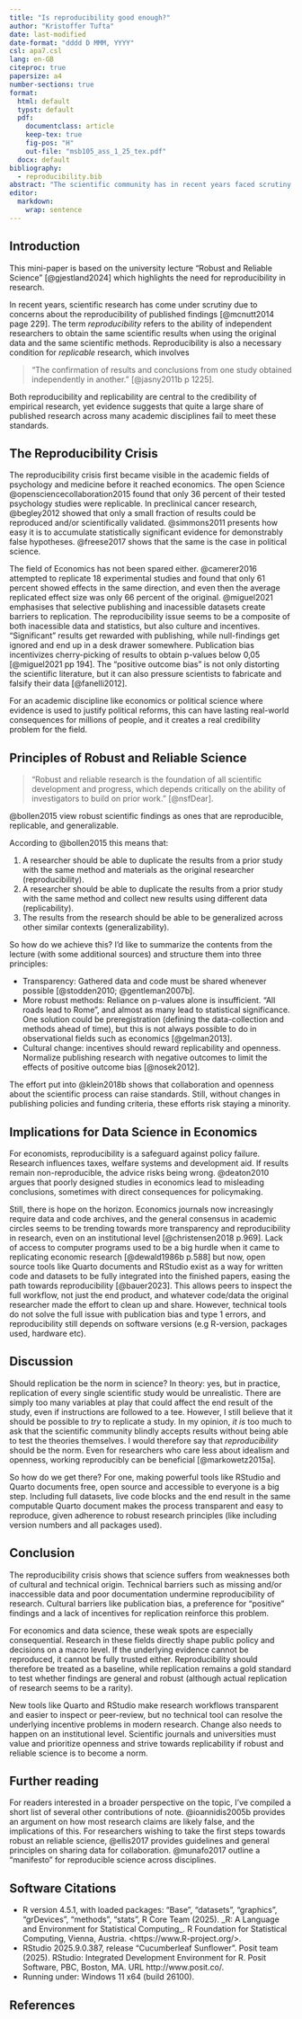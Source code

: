 ```yaml
---
title: "Is reproducibility good enough?"
author: "Kristoffer Tufta"
date: last-modified
date-format: "dddd D MMM, YYYY"
csl: apa7.csl
lang: en-GB
citeproc: true
papersize: a4
number-sections: true
format:
  html: default
  typst: default
  pdf: 
    documentclass: article
    keep-tex: true
    fig-pos: "H"
    out-file: "msb105_ass_1_25_tex.pdf"
  docx: default
bibliography: 
  - reproducibility.bib
abstract: "The scientific community has in recent years faced scrutiny due to a lack of reproducibility in published studies. This paper discuss the implications of this reproducibility crisis, angled especially towards the fields of economics, and the path from here on out. The focus of this paper is not just on the technical hurdles between the current status and full reproducibility, but also the cultural aspects that lead us there. As it turns out, positive outcome biases and type 1 errors cannot be easily solved by new technology, and change needs to happen on a more institutional level. Further, I discuss how access to powerful computable documents such as Quarto documents in RStudio help us on the way towards reproducibility and robust science."
editor: 
  markdown: 
    wrap: sentence
---
```


## Introduction

This mini-paper is based on the university lecture "Robust and Reliable Science" [@gjestland2024] which highlights the need for reproducibility in research.

In recent years, scientific research has come under scrutiny due to concerns about the reproducibility of published findings [@mcnutt2014 page 229].
The term *reproducibility* refers to the ability of independent researchers to obtain the same scientific results when using the original data and the same scientific methods.
Reproducibility is also a necessary condition for *replicable* research, which involves 

> “The confirmation of results and conclusions from one study obtained independently in another.” [@jasny2011b p 1225].

Both reproducibility and replicability are central to the credibility of empirical research, yet evidence suggests that quite a large share of published research across many academic disciplines fail to meet these standards.

## The Reproducibility Crisis

The reproducibility crisis first became visible in the academic fields of psychology and medicine before it reached economics.
The open Science @opensciencecollaboration2015 found that only 36 percent of their tested psychology studies were replicable.
In preclinical cancer research, @begley2012 showed that only a small fraction of results could be reproduced and/or scientifically validated.
@simmons2011 presents how easy it is to accumulate statistically significant evidence for demonstrably false hypotheses.
@freese2017 shows that the same is the case in political science.

The field of Economics has not been spared either.
@camerer2016 attempted to replicate 18 experimental studies and found that only 61 percent showed effects in the same direction, and even then the average replicated effect size was only 66 percent of the original.
@miguel2021 emphasises that selective publishing and inacessible datasets create barriers to replication.
The reproducibility issue seems to be a composite of both inacessible data and statistics, but also culture and incentives.
"Significant" results get rewarded with publishing, while null-findings get ignored and end up in a desk drawer somewhere.
Publication bias incentivizes cherry-picking of results to obtain p-values below 0,05 [@miguel2021 pp 194].
The "positive outcome bias" is not only distorting the scientific literature, but it can also pressure scientists to fabricate and falsify their data [@fanelli2012].

For an academic discipline like economics or political science where evidence is used to justify political reforms, this can have lasting real-world consequences for millions of people, and it creates a real credibility problem for the field.

## Principles of Robust and Reliable Science

> “Robust and reliable research is the foundation of all scientific development and progress, which depends critically on the ability of investigators to build on prior work.” [@nsfDear].

@bollen2015 view robust scientific findings as ones that are reproducible, replicable, and generalizable.

According to @bollen2015 this means that:

1.  A researcher should be able to duplicate the results from a prior study with the same method and materials as the original researcher (reproducibility).
2.  A researcher should be able to duplicate the results from a prior study with the same method and collect new results using different data (replicability).
3.  The results from the research should be able to be generalized across other similar contexts (generalizability).

So how do we achieve this?
I'd like to summarize the contents from the lecture (with some additional sources) and structure them into three principles:

-   Transparency: Gathered data and code must be shared whenever possible [@stodden2010; @gentleman2007b].
-   More robust methods: Reliance on p-values alone is insufficient. “All roads lead to Rome”, and almost as many lead to statistical significance. One solution could be preregistration (defining the data-collection and methods ahead of time), but this is not always possible to do in observational fields such as economics [@gelman2013].
-   Cultural change: incentives should reward replicability and openness. Normalize publishing research with negative outcomes to limit the effects of positive outcome bias [@nosek2012].

The effort put into @klein2018b shows that collaboration and openness about the scientific process can raise standards.
Still, without changes in publishing policies and funding criteria, these efforts risk staying a minority.

## Implications for Data Science in Economics

For economists, reproducibility is a safeguard against policy failure.
Research influences taxes, welfare systems and development aid.
If results remain non-reproducible, the advice risks being wrong.
@deaton2010 argues that poorly designed studies in economics lead to misleading conclusions, sometimes with direct consequences for policymaking.

Still, there is hope on the horizon.
Economics journals now increasingly require data and code archives, and the general consensus in academic circles seems to be trending towards more transparency and reproducibility in research, even on an institutional level [@christensen2018 p.969].
Lack of access to computer programs used to be a big hurdle when it came to replicating economic research [@dewald1986b p.588] but now, open source tools like Quarto documents and RStudio exist as a way for written code and datasets to be fully integrated into the finished papers, easing the path towards reproducibility [@bauer2023].
This allows peers to inspect the full workflow, not just the end product, and whatever code/data the original researcher made the effort to clean up and share.
However, technical tools do not solve the full issue with publication bias and type 1 errors, and reproducibility still depends on software versions (e.g R-version, packages used, hardware etc).

## Discussion

Should replication be the norm in science?
In theory: yes, but in practice, replication of every single scientific study would be unrealistic.
There are simply too many variables at play that could affect the end result of the study, even if instructions are followed to a tee.
However, I still believe that it should be possible to *try* to replicate a study.
In my opinion, *it is* too much to ask that the scientific community blindly accepts results without being able to test the theories themselves.
I would therefore say that *reproducibility* should be the norm.
Even for researchers who care less about idealism and openness, working reproducibly can be beneficial [@markowetz2015a].

So how do we get there?
For one, making powerful tools like RStudio and Quarto documents free, open source and accessible to everyone is a big step.
Including full datasets, live code blocks and the end result in the same computable Quarto document makes the process transparent and easy to reproduce, given adherence to robust research principles (like including version numbers and all packages used).

## Conclusion

The reproducibility crisis shows that science suffers from weaknesses both of cultural and technical origin.
Technical barriers such as missing and/or inaccessible data and poor documentation undermine reproducibility of research.
Cultural barriers like publication bias, a preference for "positive" findings and a lack of incentives for replication reinforce this problem.

For economics and data science, these weak spots are especially consequential.
Research in these fields directly shape public policy and decisions on a macro level.
If the underlying evidence cannot be reproduced, it cannot be fully trusted either.
Reproducibility should therefore be treated as a baseline, while replication remains a gold standard to test whether findings are general and robust (although actual replication of research seems to be a rarity).

New tools like Quarto and RStudio make research workflows transparent and easier to inspect or peer-review, but no technical tool can resolve the underlying incentive problems in modern research.
Change also needs to happen on an institutional level.
Scientific journals and universities must value and prioritize openness and strive towards replicability if robust and reliable science is to become a norm.

## Further reading

For readers interested in a broader perspective on the topic, I've compiled a short list of several other contributions of note.
@ioannidis2005b provides an argument on how most research claims are likely false, and the implications of this.
For researchers wishing to take the first steps towards robust an reliable science, @ellis2017 provides guidelines and general principles on sharing data for collaboration.
@munafo2017 outline a "manifesto" for reproducible science across disciplines.

## Software Citations

-   R version 4.5.1, with loaded packages: "Base", "datasets", "graphics", "grDevices", "methods", "stats", R Core Team (2025). \_R: A Language and Environment for Statistical Computing\_. R Foundation for Statistical Computing, Vienna, Austria. \<https://www.R-project.org/\>.
-   RStudio 2025.9.0.387, release "Cucumberleaf Sunflower". Posit team (2025). RStudio: Integrated Development Environment for R. Posit Software, PBC, Boston, MA. URL http://www.posit.co/.
-   Running under: Windows 11 x64 (build 26100).

## References
